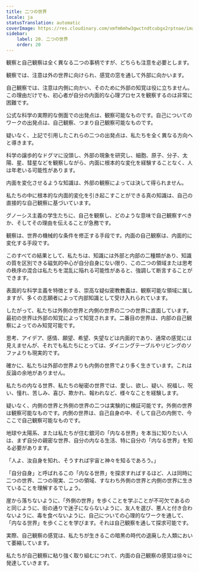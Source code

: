 ```yaml
---
title: 二つの世界
locale: ja
statusTranslation: automatic
coverImage: https://res.cloudinary.com/xmfm6mhw3gwctndtcubgx2rptnae/image/upload/v1740468922/small_cover_tratado_de_psicologia_revolucionaria_a4c0dca4e0.webp
sidebar:
    label: 20. 二つの世界
    order: 20
---
```

観察と自己観察は全く異なる二つの事柄ですが、どちらも注意を必要とします。

観察では、注意は外の世界に向けられ、感覚の窓を通して外部に向かいます。

自己観察では、注意は内側に向かい、そのために外部の知覚は役に立ちません。この理由だけでも、初心者が自分の内面的な心理プロセスを観察するのは非常に困難です。

公式な科学の実際的な側面での出発点は、観察可能なものです。自己についてのワークの出発点は、自己観察、つまり自己観察可能なものです。

疑いなく、上記で引用したこれらの二つの出発点は、私たちを全く異なる方向へと導きます。

科学の譲歩的なドグマに没頭し、外部の現象を研究し、細胞、原子、分子、太陽、星、彗星などを観察しながら、内面に根本的な変化を経験することなく、人は年老いる可能性があります。

内面を変化させるような知識は、外部の観察によっては決して得られません。

私たちの中に根本的な内面的変化を引き起こすことができる真の知識は、自己の直接的な自己観察に基づいています。

グノーシス主義の学生たちに、自己を観察し、どのような意味で自己観察すべきか、そしてその理由を伝えることが急務です。

観察は、世界の機械的な条件を修正する手段です。内面の自己観察は、内面的に変化する手段です。

このすべての結果として、私たちは、知識には外部と内部の二種類があり、知識の質を区別できる磁気的中心が自分自身にない限り、この二つの領域または思考の秩序の混合は私たちを混乱に陥れる可能性があると、強調して断言することができます。

表面的な科学主義を特徴とする、崇高な疑似密教教義は、観察可能な領域に属しますが、多くの志願者によって内部知識として受け入れられています。

したがって、私たちは外側の世界と内側の世界の二つの世界に直面しています。最初の世界は外部の知覚によって知覚されます。二番目の世界は、内部の自己観察によってのみ知覚可能です。

思考、アイデア、感情、願望、希望、失望などは内面的であり、通常の感覚には見えませんが、それでも私たちにとっては、ダイニングテーブルやリビングのソファよりも現実的です。

確かに、私たちは外部の世界よりも内側の世界でより多く生きています。これは反論の余地がありません。

私たちの内なる世界、私たちの秘密の世界では、愛し、欲し、疑い、祝福し、呪い、憧れ、苦しみ、喜び、欺かれ、報われなど、様々なことを経験します。

疑いなく、内側の世界と外側の世界の二つは実験的に検証可能です。外側の世界は観察可能なものです。内側の世界は、自己自身の中、そして自己の内側で、今ここで自己観察可能なものです。

地球や太陽系、または私たちが住む銀河の「内なる世界」を本当に知りたい人は、まず自分の親密な世界、自分の内なる生活、特に自分の「内なる世界」を知る必要があります。

「人よ、汝自身を知れ、そうすれば宇宙と神々を知るであろう。」

「自分自身」と呼ばれるこの「内なる世界」を探求すればするほど、人は同時に二つの世界、二つの現実、二つの領域、すなわち外側の世界と内側の世界に生きていることを理解するでしょう。

崖から落ちないように、「外側の世界」を歩くことを学ぶことが不可欠であるのと同じように、街の通りで迷子にならないように、友人を選び、悪人と付き合わないように、毒を食べないように、自己についての心理的なワークを通して、「内なる世界」を歩くことを学びます。それは自己観察を通して探求可能です。

実際、自己観察の感覚は、私たちが生きるこの暗黒の時代の退廃した人類において萎縮しています。

私たちが自己観察に粘り強く取り組むにつれて、内面の自己観察の感覚は徐々に発達していきます。

